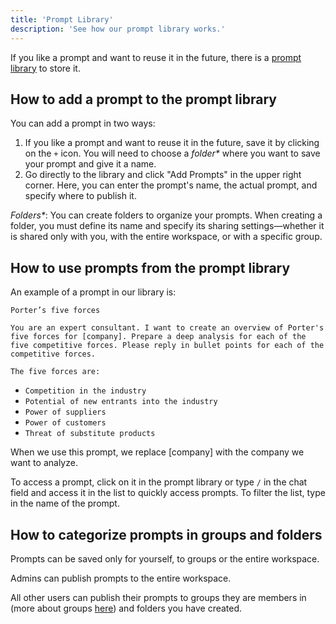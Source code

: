 ```yaml
---
title: 'Prompt Library'
description: 'See how our prompt library works.'
---
```


If you like a prompt and want to reuse it in the future, there is a [prompt library](https://platform.langdock.com/prompt-library) to store it.

## How to add a prompt to the prompt library
You can add a prompt in two ways:

 1. If you like a prompt and want to reuse it in the future, save it by clicking on the `+` icon. You will need to choose a _folder*_ where you want to save your prompt and give it a name.
2. Go directly to the library and click "Add Prompts" in the upper right corner. Here, you can enter the prompt's name, the actual prompt, and specify where to publish it.

_Folders*_: You can create folders to organize your prompts. When creating a folder, you must define its name and specify its sharing settings—whether it is shared only with you, with the entire workspace, or with a specific group.

## How to use prompts from the prompt library
An example of a prompt in our library is:


`Porter’s five forces`

`You are an expert consultant. I want to create an overview of Porter's five forces for [company]. Prepare a deep analysis for each of the five competitive forces. Please reply in bullet points for each of the competitive forces.`<br />

`The five forces are:`<br />
- `Competition in the industry`<br />
- `Potential of new entrants into the industry`<br />
- `Power of suppliers`<br />
- `Power of customers`<br />
- `Threat of substitute products`

When we use this prompt, we replace [company] with the company we want to analyze.

To access a prompt, click on it in the prompt library or type `/` in the chat field and access it in the list to quickly access prompts. To filter the list, type in the name of the prompt.

## How to categorize prompts in groups and folders
Prompts can be saved only for yourself, to groups or the entire workspace.

Admins can publish prompts to the entire workspace.

All other users can publish their prompts to groups they are members in (more about groups [here](/product/groups)) and folders you have created.
